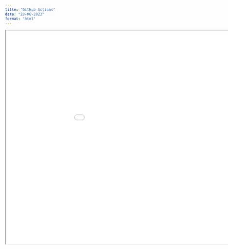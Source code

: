 ```yaml
---
title: "GitHub Actions"
date: "28-06-2023"
format: "html"
---
```


```{=html}
<iframe width="1050" height="700" src="../../presentations/2023-06-28_github-actions/slides/2023-06-28_github-actions.html"></iframe>
```